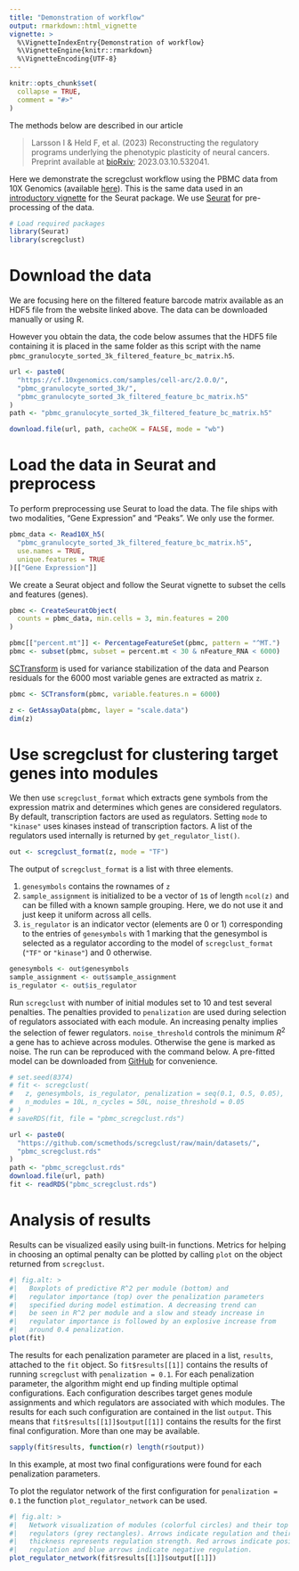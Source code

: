 ```yaml
---
title: "Demonstration of workflow"
output: rmarkdown::html_vignette
vignette: >
  %\VignetteIndexEntry{Demonstration of workflow}
  %\VignetteEngine{knitr::rmarkdown}
  %\VignetteEncoding{UTF-8}
---
```


```r
knitr::opts_chunk$set(
  collapse = TRUE,
  comment = "#>"
)
```

The methods below are described in our article

> Larsson I & Held F, et al. (2023) Reconstructing the regulatory programs
> underlying the phenotypic plasticity of neural cancers. Preprint available
> at [bioRxiv](https://www.biorxiv.org/content/10.1101/2023.03.10.532041v1);
> 2023.03.10.532041.

Here we demonstrate the scregclust workflow using the PBMC data from
10X Genomics (available [here](https://www.10xgenomics.com/resources/datasets/pbmc-from-a-healthy-donor-granulocytes-removed-through-cell-sorting-3-k-1-standard-2-0-0)).
This is the same data used in an [introductory vignette](https://satijalab.org/seurat/articles/pbmc3k_tutorial)
for the Seurat package. We use [Seurat](https://satijalab.org/seurat/) for
pre-processing of the data.

```r
# Load required packages
library(Seurat)
library(scregclust)
```

# Download the data

We are focusing here on the filtered feature barcode matrix available as an
HDF5 file from the website linked above. The data can be downloaded manually
or using R.

However you obtain the data, the code below assumes that the HDF5 file
containing it is placed in the same folder as this script with the name
`pbmc_granulocyte_sorted_3k_filtered_feature_bc_matrix.h5`.

```r
url <- paste0(
  "https://cf.10xgenomics.com/samples/cell-arc/2.0.0/",
  "pbmc_granulocyte_sorted_3k/",
  "pbmc_granulocyte_sorted_3k_filtered_feature_bc_matrix.h5"
)
path <- "pbmc_granulocyte_sorted_3k_filtered_feature_bc_matrix.h5"

download.file(url, path, cacheOK = FALSE, mode = "wb")
```

# Load the data in Seurat and preprocess

To perform preprocessing use Seurat to load the data. The file ships with
two modalities, "Gene Expression" and "Peaks". We only use the former.

```r
pbmc_data <- Read10X_h5(
  "pbmc_granulocyte_sorted_3k_filtered_feature_bc_matrix.h5",
  use.names = TRUE,
  unique.features = TRUE
)[["Gene Expression"]]
```

We create a Seurat object and follow the Seurat vignette to subset the
cells and features (genes).

```r
pbmc <- CreateSeuratObject(
  counts = pbmc_data, min.cells = 3, min.features = 200
)

pbmc[["percent.mt"]] <- PercentageFeatureSet(pbmc, pattern = "^MT.")
pbmc <- subset(pbmc, subset = percent.mt < 30 & nFeature_RNA < 6000)
```

[SCTransform](https://satijalab.org/seurat/articles/sctransform_vignette) is
used for variance stabilization of the data and Pearson residuals for the
6000 most variable genes are extracted as matrix `z`.

```r
pbmc <- SCTransform(pbmc, variable.features.n = 6000)

z <- GetAssayData(pbmc, layer = "scale.data")
dim(z)
```

# Use scregclust for clustering target genes into modules

We then use `scregclust_format` which extracts gene symbols from the
expression matrix and determines which genes are considered regulators.
By default, transcription factors are used as regulators. Setting `mode`
to `"kinase"` uses kinases instead of transcription factors. A list of the
regulators used internally is returned by `get_regulator_list()`.

```r
out <- scregclust_format(z, mode = "TF")
```

The output of `scregclust_format` is a list with three elements.

1. `genesymbols` contains the rownames of `z`
2. `sample_assignment` is initialized to be a vector of `1`s of length `ncol(z)`
   and can be filled with a known sample grouping. Here, we do not use it and
   just keep it uniform across all cells.
3. `is_regulator` is an indicator vector (elements are 0 or 1) corresponding to 
   the entries of `genesymbols` with 1 marking that the genesymbol is selected
   as a regulator according to the model of `scregclust_format` (`"TF"` or
   `"kinase"`) and 0 otherwise.

```r
genesymbols <- out$genesymbols
sample_assignment <- out$sample_assignment
is_regulator <- out$is_regulator
```

Run `scregclust` with number of initial modules set to 10 and test
several penalties. The penalties provided to `penalization` are used during
selection of regulators associated with each module. An increasing penalty
implies the selection of fewer regulators.
`noise_threshold` controls the minimum $R^2$ a gene has to achieve across
modules. Otherwise the gene is marked as noise.
The run can be reproduced with the command below. A pre-fitted model can be
downloaded from [GitHub](https://github.com/scmethods/scregclust/raw/main/datasets/pbmc_scregclust.rds)
for convenience.

```r
# set.seed(8374)
# fit <- scregclust(
#   z, genesymbols, is_regulator, penalization = seq(0.1, 0.5, 0.05),
#   n_modules = 10L, n_cycles = 50L, noise_threshold = 0.05
# )
# saveRDS(fit, file = "pbmc_scregclust.rds")

url <- paste0(
  "https://github.com/scmethods/scregclust/raw/main/datasets/",
  "pbmc_scregclust.rds"
)
path <- "pbmc_scregclust.rds"
download.file(url, path)
fit <- readRDS("pbmc_scregclust.rds")
```

# Analysis of results

Results can be visualized easily using built-in functions.
Metrics for helping in choosing an optimal penalty can be plotted by calling
`plot` on the object returned from `scregclust`.

```r
#| fig.alt: >
#|   Boxplots of predictive R^2 per module (bottom) and
#|   regulator importance (top) over the penalization parameters
#|   specified during model estimation. A decreasing trend can
#|   be seen in R^2 per module and a slow and steady increase in
#|   regulator importance is followed by an explosive increase from
#|   around 0.4 penalization.
plot(fit)
```

The results for each penalization parameter are placed in a list, `results`,
attached to the `fit` object. So `fit$results[[1]]` contains the results
of running `scregclust` with `penalization = 0.1`. For each penalization
parameter, the algorithm might end up finding multiple optimal configurations.
Each configuration describes target genes module assignments and which
regulators are associated with which modules.
The results for each such configuration are contained in the list `output`.
This means that `fit$results[[1]]$output[[1]]` contains the results for
the first final configuration. More than one may be available.

```r
sapply(fit$results, function(r) length(r$output))
```

In this example, at most two final configurations were found for each
penalization parameters.

To plot the regulator network of the first configuration for
 `penalization = 0.1` the function `plot_regulator_network` can be used.

```r
#| fig.alt: >
#|   Network visualization of modules (colorful circles) and their top
#|   regulators (grey rectangles). Arrows indicate regulation and their
#|   thickness represents regulation strength. Red arrows indicate positive
#|   regulation and blue arrows indicate negative regulation.
plot_regulator_network(fit$results[[1]]$output[[1]])
```
